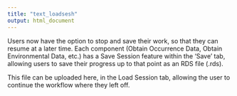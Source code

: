 ---
title: "text_loadsesh"
output: html_document
---

Users now have the option to stop and save their work, so that they can resume at a later time.
Each component (Obtain Occurrence Data, Obtain Environmental Data, etc.) has a Save Session feature within the ‘Save’ tab, allowing users to save their progress up to that point as an RDS file (.rds). 

This file can be uploaded here, in the Load Session tab, allowing the user to continue the workflow where they left off. 
